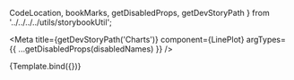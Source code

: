   CodeLocation,
  bookMarks,
  getDisabledProps,
  getDevStoryPath
} from '../../../../utils/storybookUtil';


<Meta
  title={getDevStoryPath('Charts')}
  component={LinePlot}
  argTypes={{
    ...getDisabledProps(disabledNames)
  }}
/>


<Canvas>
  <Story
    name="Line Plot"
    args={{
    title: 'mae, r^2',
     data: [{
       name: 'mae',
       data: [[1, 0.8], [2, 0.4], [3, 0.8]]
     }, {
       name: 'r^2',
       data: [[1, 0.2], [2, 0.3], [3, 0.4]]
     }],
     xAxisTitle: 'Wall Time'
    }}
  >
    {Template.bind({})}
  </Story>
</Canvas>
